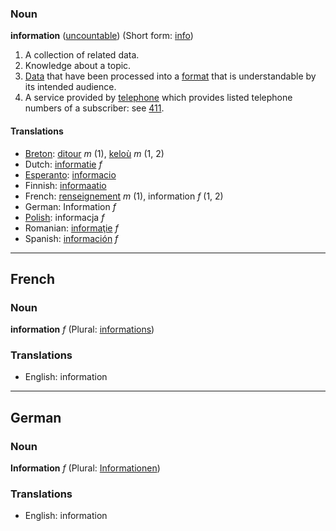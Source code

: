 ===Noun===
'''information''' ([[uncountable]]) (Short form: [[info]])

# A collection of related data.
# Knowledge about a topic.
# [[Data]] that have been processed into a [[format]] that is understandable by its intended audience.
# A service provided by [[telephone]] which provides listed telephone numbers of a subscriber: see [[411]].

====Translations====
*[[Breton]]: [[ditour]] ''m'' (1), [[keloù]] ''m'' (1, 2)
*Dutch: [[informatie]] ''f''
*[[Esperanto]]: [[informacio]]
*Finnish: [[informaatio]]
*French: [[renseignement]] ''m'' (1), information ''f'' (1, 2)
*German: Information ''f''
*[[Polish]]: informacja ''f''
*Romanian: [[informaţie]] ''f''
*Spanish: [[información]] ''f''

----

==French==
===Noun===
'''information''' ''f'' (Plural: [[informations]])

===Translations===
*English: information

----
==German==
===Noun===
'''Information''' ''f'' (Plural: [[Informationen]])

===Translations===
*English: information